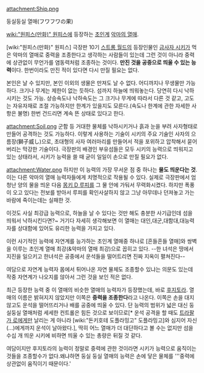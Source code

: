 attachment:Ship.png

둥실둥실 열매(フワフワの果)

[[wiki:"원피스(만화)" 원피스]]에 등장하는 [[초인계]] [[악마의 열매]].

[wiki:"원피스(만화)" 원피스] 극장판 10기 [[스트롱 월드]]의 등장인물인 [[금사자 시키]]가 먹은 악마의 열매로 중력을 조종한다고 생각하는 사람들이 있는데 그런 것이 아니라 중력에 상관없이 무언가를 염동력처럼 조종하는 것이다. '''만진 것을 공중으로 띄울 수 있는 능력'''이다. 한번이라도 만진 적이 있다면 다시 만질 필요는 없다.

본인은 날 수 있지만, 본인 이외의 생물은 만져도 날 수 없다. 어디까지나 무생물만 가능하다. 크기나 무게는 제한이 없는 듯하다. 섬까지 하늘에 띄워놓는다. 당연히 다시 낙하시키는 것도 가능. 상승속도나 낙하속도는 그 크기나 무게에 따라서 다른 것 같고, 고도는 자유자재로 조절 가능하지만 한계가 있을지도 모른다.(속도나 한계에 관한 자세한 사항은 불명) 한번 건드리면 계속 뜬 상태로 있다고 한다.

attachment:Soil.png
군함 등 거대한 물체를 낙하시키거나 흙과 눈을 부려 사자형태로 만들어 공격하는 것도 가능하다. 이렇게 사용하는 기술이 시키의 주요 기술인 사자의 으름장(獅子威し)으로, 초대형의 사자 여러마리를 만들어서 적을 포위하고 압착해서 묻어버리는 막강한 기술이다. 극장판의 배경인 부유섬들은 모두 시키의 능력으로 띄워지고 있는 상태라서, 시키가 능력을 쓸 때 굳이 일일이 손으로 만질 필요가 없다.

attachment:Water.png
하지만 이 능력의 가장 무서운 점 중 하나는 '''물도 띄운다는 것'''. 이는 다른 악마의 열매 능력자들에게 치명적으로 작용될 수 있다. 실제로 극장판에서 엄청난 양의 물을 띄운 다음 [[몽키 D 루피]]를 그 물 안에 가둬서 무력화시켰다. 하지만 폭풍이 오고 있다는 전보를 받아서 루피를 확인사살하지 않고 그냥 아무데나 던져놓고 가는 바람에 죽이는데는 실패한 것.

이것도 사실 최강급 능력으로, 하늘을 날 수 있다는 것만 해도 충분한 사기급인데 섬을 띄워서 낙하시킨다면?~  거기다 자세히 생각해보면 이 열매는 대인,대군,대함대,대능력자를 상대함에 있어도 유리한 능력을 가지고 있다.

이런 사기적인 능력에 자연계를 능가하는 초인계 열매중 하나로 [흔들흔들 열매]와 쌍벽을 이루는 초인계 열매 최강(&악마의 열매 최강)으로 꼽히고 있다. --한 녀석은 땅에서 지진을 일으키고 한녀석은 공중에서 운석들을 떨어트리면 진짜 지옥이 펼쳐진다--

여담으로 자연계 능력자 몸에서 튀어나온 자연 물체도 조종할수 있냐는 의문도 있는데 작중 자연계가 나오지를 않아서 그런 것을 보인 적은 없다.

최근 등장한 능력 중 이 열매의 비슷한 열매의 능력자가 등장했는데, 바로 [[후지토라]]. 열매의 이름은 밝혀지지 않았지만 이쪽은 '''중력을 조종한다'''라고 나온다. 이쪽은 손을 대지 않고도 운석을 떨어뜨리거나 배를 공중에 띄울 수 있다. 단 능력의 범위가 넓은 대신 둥실둥실 열매처럼 세세한 컨트롤은 힘든 것으로 보이므로[* 운석 공격을 할 때도 [[트라팔가 로]]에게만 날리는 게 아니라 [wiki:"돈키호테 도플라밍고" 도플라밍고]와 심지어 자신(...)에게까지 운석이 날아왔다.], 딱히 어느 열매가 더 대단하다고 볼 수는 없지만 섬을 수십 개 띄운 시키에 비하면 띄울 수 있는 총량은 뒤질 것 같다.

여담이지만 후지토라의 능력이 정말로 중력에 관한 것이라면 시키가 능력으로 움직이는 것들을 조종할수가 없다.왜냐하면 둥실 둥실 열매의 능력은 손에 닿은 물체를 '''중력에 상관없이 움직이기 때문이다.'
